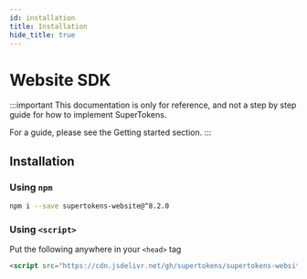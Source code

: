 ```yaml
---
id: installation
title: Installation
hide_title: true
---
```



# Website SDK

:::important
This documentation is only for reference, and not a step by step guide for how to implement SuperTokens.

For a guide, please see the <GuidesLink>Getting started section</GuidesLink>.
:::

## Installation

### Using ```npm```

```bash
npm i --save supertokens-website@^8.2.0
```


### Using ```<script>```
Put the following anywhere in your ```<head>``` tag

```html
<script src="https://cdn.jsdelivr.net/gh/supertokens/supertokens-website@8.2/bundle/bundle.js"></script>
```
